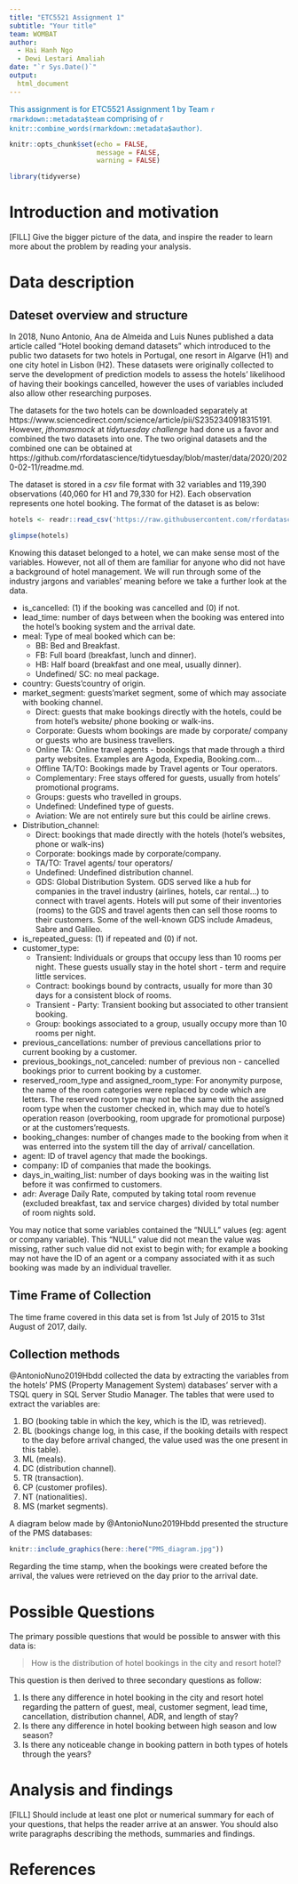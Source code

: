 ```yaml
---
title: "ETC5521 Assignment 1"
subtitle: "Your title"
team: WOMBAT
author:
  - Hai Hanh Ngo
  - Dewi Lestari Amaliah
date: "`r Sys.Date()`"
output: 
  html_document
---
```


[This assignment is for ETC5521 Assignment 1 by Team `r rmarkdown::metadata$team` comprising of `r knitr::combine_words(rmarkdown::metadata$author)`.]{style="color:#006DAE;"}

```r
knitr::opts_chunk$set(echo = FALSE,
                      message = FALSE,
                      warning = FALSE)
```

```r
library(tidyverse)
```


# Introduction and motivation

[FILL] Give the bigger picture of the data, and inspire the reader to learn more about the problem by reading your analysis. 

# Data description

## Dateset overview and structure

In 2018, Nuno Antonio, Ana de Almeida and Luis Nunes published a data article called "Hotel booking demand datasets" which introduced to the public two datasets for two hotels in Portugal, one resort in Algarve (H1) and one city hotel in Lisbon (H2). These datasets were originally collected to serve the development of prediction models to assess the hotels' likelihood of having their bookings cancelled, however the uses of variables included also allow other researching purposes. 

The datasets for the two hotels can be downloaded separately at https://www.sciencedirect.com/science/article/pii/S2352340918315191. However, *jthomasmock* at _tidytuesday challenge_ had done us a favor and combined the two datasets into one. The two original datasets and the combined one can be obtained at https://github.com/rfordatascience/tidytuesday/blob/master/data/2020/2020-02-11/readme.md. 

The dataset is stored in a _csv_ file format with 32 variables and 119,390 observations (40,060 for H1 and 79,330 for H2). Each observation represents one hotel booking. The format of the dataset is as below:

```r
hotels <- readr::read_csv('https://raw.githubusercontent.com/rfordatascience/tidytuesday/master/data/2020/2020-02-11/hotels.csv')

glimpse(hotels)
```

Knowing this dataset belonged to a hotel, we can make sense most of the variables. However, not all of them are familiar for anyone who did not have a background of hotel management. We will run through some of the industry jargons and variables' meaning before we take a further look at the data.
 
- is_cancelled: (1) if the booking was cancelled and (0) if not.  
- lead_time: number of days between when the booking was entered into the hotel's booking system and the arrival date.  
- meal:  Type of meal booked which can be:  
  * BB: Bed and Breakfast.  
  * FB: Full board (breakfast, lunch and dinner).  
  * HB: Half board (breakfast and one meal, usually dinner).  
  * Undefined/ SC: no meal package.  
- country:  Guests'country of origin.  
- market_segment: guests'market segment, some of which may associate with booking channel.    
  * Direct: guests that make bookings directly with the hotels, could be from hotel's website/ phone booking or walk-ins.  
  * Corporate: Guests whom bookings are made by corporate/ company or guests who are business travellers.    
  * Online TA: Online travel agents - bookings that made through a third party websites. Examples are Agoda, Expedia, Booking.com...  
  * Offline TA/TO: Bookings made by Travel agents or Tour operators.  
  * Complementary: Free stays offered for guests, usually from hotels' promotional programs.    
  * Groups: guests who travelled in groups.  
  * Undefined: Undefined type of guests.  
  * Aviation: We are not entirely sure but this could be airline crews.    
- Distribution_channel:   
  * Direct: bookings that made directly with the hotels (hotel's websites, phone or walk-ins)  
  * Corporate:  bookings made by corporate/company.
  * TA/TO: Travel agents/ tour operators/    
  * Undefined: Undefined distribution channel.  
  * GDS: Global Distribution System. GDS served like a hub for companies in the travel industry (airlines, hotels, car rental...) to connect with travel agents. Hotels will put some of their inventories (rooms) to the GDS and travel agents then can sell those rooms to their customers. Some of the well-known GDS include Amadeus, Sabre and Galileo.   
- is_repeated_guess: (1) if repeated and (0) if not.   
- customer_type:    
  * Transient: Individuals or groups that occupy less than 10 rooms per night. These guests usually stay in the hotel short - term and require little services.  
  * Contract: bookings bound by contracts, usually for more than 30 days for a consistent block of rooms.  
  * Transient - Party: Transient booking but associated to other transient booking.   
  * Group: bookings associated to a group, usually occupy more than 10 rooms per night.  
- previous_cancellations: number of previous cancellations prior to current booking by a customer.  
- previous_bookings_not_canceled: number of previous non - cancelled bookings prior to current booking by a customer.  
- reserved_room_type and assigned_room_type: For anonymity purpose, the name of the room categories were replaced by code which are letters. The reserved room type may not be the same with the assigned room type when the customer checked in, which may due to hotel's operation reason (overbooking, room upgrade for promotional purpose) or at the customers'requests.  
- booking_changes: number of changes made to the booking from when it was enterred into the system till the day of arrival/ cancellation.    
- agent: ID of travel agency that made the bookings.  
- company: ID of companies that made the bookings.  
- days_in_waiting_list: number of days booking was in the waiting list before it was confirmed to customers.  
- adr: Average Daily Rate, computed by taking total room revenue (excluded breakfast, tax and service charges) divided by total number of room nights sold.  

You may notice that some variables contained the "NULL" values (eg: agent or company variable). This "NULL" value did not mean the value was missing, rather such value did not exist to begin with; for example a booking may not have the ID of an agent or a company associated with it as such booking was made by an individual traveller.  

## Time Frame of Collection

The time frame covered in this data set is from 1st July of 2015 to 31st August of 2017, daily.

## Collection methods

@AntonioNuno2019Hbdd collected the data by extracting the variables from the hotels' PMS (Property Management System) databases' server with a TSQL query in SQL Server Studio Manager. The tables that were used to extract the variables are: 

1. BO (booking table in which the key, which is the ID, was retrieved).
2. BL (bookings change log, in this case, if the booking details with respect to the day before arrival changed, the value used was the one present in this table).
3. ML (meals).
4. DC (distribution channel).
5. TR (transaction).
6. CP (customer profiles).
7. NT (nationalities).
8. MS (market segments). 

A diagram below made by @AntonioNuno2019Hbdd presented the structure of the PMS databases:  

```r
knitr::include_graphics(here::here("PMS_diagram.jpg"))
```


Regarding the time stamp, when the bookings were created before the arrival, the values were retrieved on the day prior to the arrival date.

# Possible Questions 

The primary possible questions that would be possible to answer with this data is:

> How is the distribution of hotel bookings in the city and resort hotel? 

This question is then derived to three secondary questions as follow:

1. Is there any difference in hotel booking in the city and resort hotel regarding the pattern of guest, meal, customer segment, lead time, cancellation, distribution channel, ADR, and length of stay?
2. Is there any difference in hotel booking between high season and low season?
3. Is there any noticeable change in booking pattern in both types of hotels through the years?


# Analysis and findings

[FILL] Should include at least one plot or numerical summary for each of your questions, that helps the reader arrive at an answer. You should also write paragraphs describing the methods, summaries and findings. 

# References
